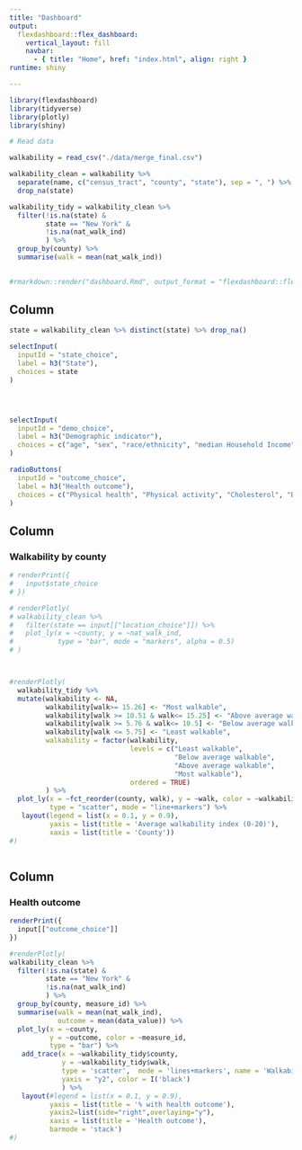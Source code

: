 ```yaml
---
title: "Dashboard"
output: 
  flexdashboard::flex_dashboard:
    vertical_layout: fill
    navbar:
      - { title: "Home", href: "index.html", align: right }
runtime: shiny

---
```


```r
library(flexdashboard)
library(tidyverse)
library(plotly)
library(shiny)

# Read data

walkability = read_csv("./data/merge_final.csv") 

walkability_clean = walkability %>% 
  separate(name, c("census_tract", "county", "state"), sep = ", ") %>% 
  drop_na(state)

walkability_tidy = walkability_clean %>% 
  filter(!is.na(state) &
         state == "New York" &
         !is.na(nat_walk_ind)
         ) %>% 
  group_by(county) %>% 
  summarise(walk = mean(nat_walk_ind))
  

#rmarkdown::render("dashboard.Rmd", output_format = "flexdashboard::flex_dashboard")

```

Column {.sidebar}
-----------------------------------------------------------------------

```r

state = walkability_clean %>% distinct(state) %>% drop_na()

selectInput(
  inputId = "state_choice",
  label = h3("State"),
  choices = state
)




selectInput(
  inputId = "demo_choice",
  label = h3("Demographic indicator"), 
  choices = c("age", "sex", "race/ethnicity", "median Household Income")
) 

radioButtons(
  inputId = "outcome_choice",
  label = h3("Health outcome"),
  choices = c("Physical health", "Physical activity", "Cholesterol", "Blood pressure", "Mental health")
)

```

Column {data-width=350}
-----------------------------------------------------------------------

### Walkability by county

```r

# renderPrint({
#   input$state_choice
# })

# renderPlotly(
# walkability_clean %>%
#   filter(state == input[["location_choice"]]) %>% 
#   plot_ly(x = ~county, y = ~nat_walk_ind,
#           type = "bar", mode = "markers", alpha = 0.5)
# )



#renderPlotly(
  walkability_tidy %>% 
  mutate(walkability <- NA,
         walkability[walk>= 15.26] <- "Most walkable",
         walkability[walk >= 10.51 & walk<= 15.25] <- "Above average walkable",
         walkability[walk >= 5.76 & walk<= 10.5] <- "Below average walkable",
         walkability[walk <= 5.75] <- "Least walkable",
         walkability = factor(walkability,
                              levels = c("Least walkable",
                                         "Below average walkable",
                                         "Above average walkable",
                                         "Most walkable"),
                              ordered = TRUE)
         ) %>%
  plot_ly(x = ~fct_reorder(county, walk), y = ~walk, color = ~walkability,
          type = "scatter", mode = "line+markers") %>% 
   layout(legend = list(x = 0.1, y = 0.9),
          yaxis = list(title = 'Average walkability index (0-20)'),
          xaxis = list(title = 'County'))
#)

```



```r

```


Column {data-width=650}
-----------------------------------------------------------------------

### Health outcome

```r
renderPrint({
  input[["outcome_choice"]]
})

#renderPlotly(
walkability_clean %>% 
  filter(!is.na(state) &
         state == "New York" &
         !is.na(nat_walk_ind)
         ) %>% 
  group_by(county, measure_id) %>% 
  summarise(walk = mean(nat_walk_ind),
            outcome = mean(data_value)) %>% 
  plot_ly(x = ~county, 
          y = ~outcome, color = ~measure_id,
          type = "bar") %>% 
   add_trace(x = ~walkability_tidy$county, 
             y = ~walkability_tidy$walk,  
             type = 'scatter',  mode = 'lines+markers', name = 'Walkability index', 
             yaxis = "y2", color = I('black')
             ) %>% 
   layout(#legend = list(x = 0.1, y = 0.9),
          yaxis = list(title = '% with health outcome'),
          yaxis2=list(side="right",overlaying="y"),
          xaxis = list(title = 'Health outcome'),
          barmode = 'stack') 
#)

```

```r

```


